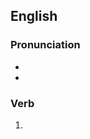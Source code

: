 ==English==

===Pronunciation===
* {{IPA|en|/dwɛld/}}
* {{audio|en|en-us-dwelled.ogg|Audio (US)}}

===Verb===
{{head|en|verb form}}

# {{lb|en|mostly US}} {{en-past of|dwell}}